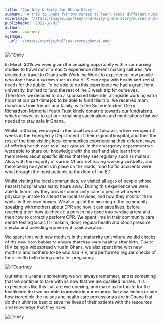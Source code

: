 ```yaml
---
title: 'Courtney & Emily Our Ghana Story'
summary: 'A trip to Ghana for two nurses to learn about different nursing cultures.'
coverImage: '/static/images/courtney-and-emily-ghana-story/nurses-and-children.png'
publishedAt: '2021-02-02'
author:
  name: Courtney
ogImage:
  url: '/images/stories/hollies-story/ghana4.png'
---
```


<div className="flex justify-center">
  <Image
    alt={`Emily & Courtney with local children from the town`}
    src={`/static/images/courtney-and-emily-ghana-story/nurses-and-children.png`}
    width={828}
    height={615}
    priority
    className="rounded-lg"
  />
</div>

In March 2018 we were given the amazing opportunity within our nursing studies to travel out of areas to experience different nursing cultures. We decided to travel to Ghana with Work the World to experience how people who don’t have a system such as the NHS can cope with health and social needs for the public. To be able to do this experience we had a grant from university, but had to fund the rest of the 3 week trip for ourselves. Therefore, we decided to do a sponsored bike ride, alongside working extra hours at our part-time job to be able to fund this trip. We received many donations from friends and family, with the Superintendent Gerry Richardson Memorial Youth Trust kindly donating towards our fundraising, which allowed us to get our remaining vaccinations and medications that we needed to stay safe in Ghana.

Whilst in Ghana, we stayed in the local town of Takoradi, where we spent 2 weeks in the Emergency Department of their regional hospital, and then the rest of the time visiting local communities experiencing their different ways of offering health care to all age groups. In the emergency department we were able to share our knowledge with the staff and also learn from themselves about specific illness that they see regularly such as malaria. Also, with the majority of cars in Ghana not having working seatbelts, and there being no systems in place on the roads, road traffic accidents were what brought the most patients to the door of the ED.

Whilst visiting the local communities, we visited all ages of people whose nearest hospital was many hours away. During this experience we were able to learn how they provide community care to people who were physically unable to attend the local services, and how they monitor them whilst in their own homes. We also spent the morning in the community speaking with mothers about CPR and how it can save lives, before teaching them how to check if a person has gone into cardiac arrest and then how to correctly perform CPR. We spent time in their community care centre testing locals for malaria, doing regular health and blood pressure checks and providing women with contraception.

We spent time with new mothers in the maternity unit where we did checks of the new born babies to ensure that they were healthy after birth. Due to HIV being a widespread virus in Ghana, we also spent time with new mothers and mothers-to-be who had HIV, and performed regular checks of their health both during and after pregnancy.

<div className="flex justify-center">
  <Image
    alt={`Courtney & Emily checking over a baby`}
    src={`/static/images/courtney-and-emily-ghana-story/nurses-baby.png`}
    width={615}
    height={828}
    priority
    className="rounded-lg"
  />
</div>

Our time in Ghana is something we will always remember, and is something that we continue to take with us now that we are qualified nurses. It is experiences like this that are eye opening, and make us fortunate for the healthcare that we are able to provide in our country. But also makes us see how incredible the nurses and health care professionals are in Ghana that do their ultimate best to save the lives of their patients with the resources and knowledge that they have.

<div className="flex justify-center">
  <Image
    alt={`Emily & Courtney with local nurses`}
    src={`/static/images/courtney-and-emily-ghana-story/ghana-nurses.png`}
    width={741}
    height={1087}
    priority
    className="rounded-lg"
  />
</div>
